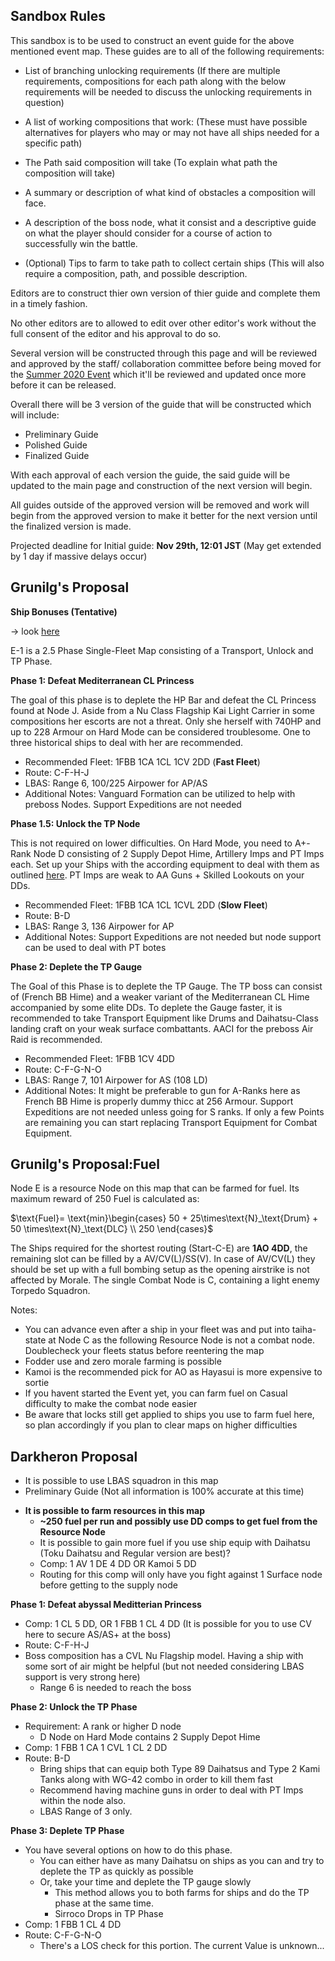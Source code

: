 ==Sandbox Rules==
This sandbox is to be used to construct an event guide for the above mentioned event map. These guides are to all of the following requirements:

* List of branching unlocking requirements (If there are multiple requirements, compositions for each path along with the below requirements will be needed to discuss the unlocking requirements in question)

* A list of working compositions that work: (These must have possible alternatives for players who may or may not have all ships needed for a specific path)

* The Path said composition will take (To explain what path the composition will take)

* A summary or description of what kind of obstacles a composition will face.

* A description of the boss node, what it consist and a descriptive guide on what the player should consider for a course of action to successfully win the battle.

* (Optional) Tips to farm to take path to collect certain ships (This will also require a composition, path, and possible description.

Editors are to construct thier own version of thier guide and complete them in a timely fashion. 

No other editors are to allowed to edit over other editor's work without the full consent of the editor and his approval to do so. 

Several version will be constructed through this page and will be reviewed and approved by the staff/ collaboration committee before being moved for the [[Summer 2020 Event]] which it'll be reviewed and updated once more before it can be released.

Overall there will be 3 version of the guide that will be constructed which will include:

*Preliminary Guide
*Polished Guide
*Finalized Guide

With each approval of each version the guide, the said guide will be updated to the main page and construction of the next version will begin.

All guides outside of the approved version will be removed and work will begin from the approved version to make it better for the next version until the finalized version is made.

Projected deadline for Initial guide: '''Nov 29th, 12:01 JST''' (May get extended by 1 day if massive delays occur)

==Grunilg's Proposal==

'''Ship Bonuses (Tentative)'''

{{:{{BASEPAGENAME}}/E-1/historical_ships}} -> look [[Fall_2020_Event/Main_Operations/E-1/historical_ships|here]]

E-1 is a 2.5 Phase Single-Fleet Map consisting of a Transport, Unlock and TP Phase.

'''Phase 1: Defeat Mediterranean CL Princess'''

The goal of this phase is to deplete the HP Bar and defeat the CL Princess found at Node J. Aside from a Nu Class Flagship Kai Light Carrier in some compositions her escorts are not a threat. Only she herself with 740HP and up to 228 Armour on Hard Mode can be considered troublesome. One to three historical ships to deal with her are recommended.

* Recommended Fleet: 1FBB 1CA 1CL 1CV 2DD ('''Fast Fleet''')
* Route: C-F-H-J
* LBAS: Range 6, 100/225 Airpower for AP/AS
* Additional Notes: Vanguard Formation can be utilized to help with preboss Nodes. Support Expeditions are not needed

'''Phase 1.5: Unlock the TP Node'''

This is not required on lower difficulties. On Hard Mode, you need to A+-Rank Node D consisting of 2 Supply Depot Hime, Artillery Imps and PT Imps each. Set up your Ships with the according equipment to deal with them as outlined [[Anti-Installation#Equipment_Setups|here]]. PT Imps are weak to AA Guns + Skilled Lookouts on your DDs.

* Recommended Fleet: 1FBB 1CA 1CL 1CVL 2DD ('''Slow Fleet''')
* Route: B-D
* LBAS: Range 3, 136 Airpower for AP
* Additional Notes: Support Expeditions are not needed but node support can be used to deal with PT botes

'''Phase 2: Deplete the TP Gauge'''

The Goal of this Phase is to deplete the TP Gauge. The TP boss can consist of (French BB Hime) and a weaker variant of the Mediterranean CL Hime accompanied by some elite DDs. To deplete the Gauge faster, it is recommended to take Transport Equipment like Drums and Daihatsu-Class landing craft on your weak surface combattants. AACI for the preboss Air Raid is recommended.

* Recommended Fleet: 1FBB 1CV 4DD
* Route: C-F-G-N-O
* LBAS: Range 7, 101 Airpower for AS (108 LD)
* Additional Notes: It might be preferable to gun for A-Ranks here as French BB Hime is properly dummy thicc at 256 Armour. Support Expeditions are not needed unless going for S ranks. If only a few Points are remaining you can start replacing Transport Equipment for Combat Equipment.

==Grunilg's Proposal:Fuel==

Node E is a resource Node on this map that can be farmed for fuel. Its maximum reward of 250 Fuel is calculated as:

<math>\text{Fuel}= \text{min}\begin{cases} 50 + 25\times\text{N}_\text{Drum} + 50 \times\text{N}_\text{DLC} \\
                    250 \end{cases}</math>

The Ships required for the shortest routing (Start-C-E) are '''1AO 4DD''', the remaining slot can be filled by a AV/CV(L)/SS(V). In case of AV/CV(L) they should be set up with a full bombing setup as the opening airstrike is not affected by Morale. The single Combat Node is C, containing a light enemy Torpedo Squadron.

Notes:
* You can advance even after a ship in your fleet was '''{{font color | red | heavily damaged (大破) }}''' and put into taiha-state at Node C as the following Resource Node is not a combat node. Doublecheck your fleets status before reentering the map
* Fodder use and zero morale farming is possible
* Kamoi is the recommended pick for AO as Hayasui is more expensive to sortie
* If you havent started the Event yet, you can farm fuel on Casual difficulty to make the combat node easier
* Be aware that locks still get applied to ships you use to farm fuel here, so plan accordingly if you plan to clear maps on higher difficulties

==Darkheron Proposal==
* It is possible to use LBAS squadron in this map
* Preliminary Guide (Not all information is 100% accurate at this time)

*''' It is possible to farm resources in this map'''
** '''~250 fuel per run and possibly use DD comps to get fuel from the Resource Node'''
** It is possible to gain more fuel if you use ship equip with Daihatsu (Toku Daihatsu and Regular version are best)?
** Comp: 1 AV 1 DE 4 DD OR Kamoi 5 DD
** Routing for this comp will only have you fight against 1 Surface node before getting to the supply node

'''Phase 1: Defeat abyssal Meditterian Princess'''
* Comp: 1 CL 5 DD, OR 1 FBB 1 CL 4 DD (It is possible for you to use CV here to secure AS/AS+ at the boss)
* Route: C-F-H-J
* Boss composition has a CVL Nu Flagship model. Having a ship with some sort of air might be helpful (but not needed considering LBAS support is very strong here)
** Range 6 is needed to reach the boss

'''Phase 2: Unlock the TP Phase'''
* Requirement: A rank or higher D node
** D Node on Hard Mode contains 2 Supply Depot Hime
* Comp: 1 FBB 1 CA 1 CVL 1 CL 2 DD
* Route: B-D
** Bring ships that can equip both Type 89 Daihatsus and Type 2 Kami Tanks along with WG-42 combo in order to kill them fast
** Recommend having machine guns in order to deal with PT Imps within the node also.
** LBAS Range of 3 only.  

'''Phase 3: Deplete TP Phase'''
* You have several options on how to do this phase.
** You can either have as many Daihatsu on ships as you can and try to deplete the TP as quickly as possible
** Or, take your time and deplete the TP gauge slowly
*** This method allows you to both farms for ships and do the TP phase at the same time. 
*** Sirroco Drops in TP Phase 
* Comp: 1 FBB 1 CL 4 DD
* Route: C-F-G-N-O
** There's a LOS check for this portion. The current Value is unknown...